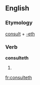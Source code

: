 ==English==

===Etymology===
[[consult]] + [[-eth]]

===Verb===
'''consulteth'''

# {{archaic third-person singular of|consult}}

[[fr:consulteth]]
